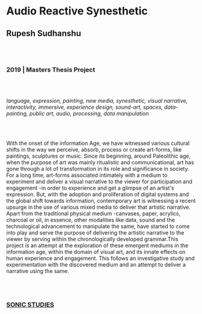 # Audio Reactive Synesthetic
## Rupesh Sudhanshu

<br/><br/>

### 2019 | Masters Thesis Project

<br/><br/>

*language, expression, painting, new media, synesthetic, visual narrative, interactivity, immersive, experience design, sound-art, spaces, data-painting, public art, audio, processing, data manipulation*

<br/><br/>

With the onset of the information Age, we have witnessed various cultural shifts in the way we perceive, absorb, process or create art-forms, like paintings, sculptures or music.
Since its beginning, around Paleolithic age, when the purpose of art was mainly ritualistic and communicational, art has gone through a lot of transformation in its role and significance in society. For a long time, art-forms associated intimately with a medium to experiment and deliver a visual narrative to the viewer for participation and engagement -in order to experience and get a glimpse of an artist's expression. But, with the adoption and proliferation of digital systems and the global shift towards information, contemporary art is witnessing a recent upsurge in the use of various mixed media to deliver that artistic narrative.
Apart from the traditional physical medium -canvases, paper, acrylics, charcoal or oil, in essence, other modalities like data, sound and the technological advancement to manipulate the same, have started to come into play and serve the purpose of delivering the artistic narrative to the viewer by serving within the chronologically developed grammar.This project is an attempt at the exploration of these emergent mediums in the information age, within the domain of visual art, and its innate effects on human experience and engagement. This follows an investigative study and experimentation with the discovered medium and an attempt to deliver a narrative using the same.

<br/><br/>

### [SONIC STUDIES](/research-groups/sonic-studies)
